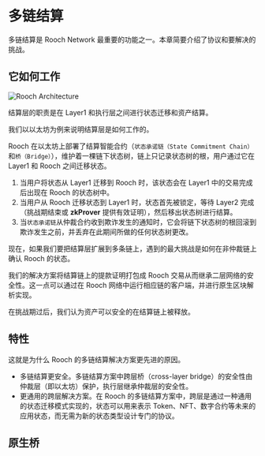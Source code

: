 # 多链结算

多链结算是 Rooch Network 最重要的功能之一。本章简要介绍了协议和要解决的挑战。

## 它如何工作


<Image
  src="/docs/multi-chain-settlement.jpg"
  alt="Rooch Architecture"
  width={600}
  height={600}
  className="mx-auto my-4"
/>

结算层的职责是在 Layer1 和执行层之间进行状态迁移和资产结算。

我们以以太坊为例来说明结算层是如何工作的。

Rooch 在以太坊上部署了结算智能合约（`状态承诺链（State Commitment Chain）`和`桥（Bridge）`），维护着一棵链下状态树，链上只记录状态树的根，用户通过它在 Layer1 和 Rooch 之间迁移状态。

1. 当用户将状态从 Layer1 迁移到 Rooch 时，该状态会在 Layer1 中的交易完成后出现在 Rooch 的状态树中。
2. 当用户从 Rooch 迁移状态到 Layer1 时，状态首先被锁定，等待 Layer2 完成（挑战期结束或 **zkProver** 提供有效证明），然后移出状态树进行结算。
3. 当`状态承诺链`从仲裁合约收到欺诈发生的通知时，它会将链下状态树的根回滚到欺诈发生之前，并丢弃在此期间所做的任何状态树更改。

现在，如果我们要把结算层扩展到多条链上，遇到的最大挑战是如何在非仲裁链上确认 Rooch 的状态。

我们的解决方案将结算链上的提款证明打包成 Rooch 交易从而继承二层网络的安全性。这一点可以通过在 Rooch 网络中运行相应链的客户端，并进行原生区块解析实现。

在挑战期过后，我们认为资产可以安全的在结算链上被释放。

## 特性

这就是为什么 Rooch 的多链结算解决方案更先进的原因。

- 多链结算更安全。多链结算方案中跨层桥（cross-layer bridge）的安全性由仲裁层（即以太坊）保护，执行层继承仲裁层的安全性。
- 更通用的跨层解决方案。在 Rooch 的多链结算方案中，跨层是通过一种通用的状态迁移模式实现的，状态可以用来表示 Token、NFT、数字合约等未来的应用状态，而无需为新的状态类型设计专门的协议。

## 原生桥


